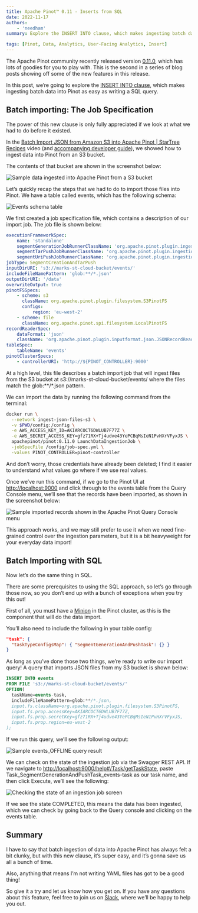 ```yaml
---
title: Apache Pinot™ 0.11 - Inserts from SQL
date: 2022-11-17
authors:
    - 'needham'
summary: Explore the INSERT INTO clause, which makes ingesting batch data into Pinot as easy as writing a SQL query.

tags: [Pinot, Data, Analytics, User-Facing Analytics, Insert]
---
```


The Apache Pinot community recently released version [0.11.0](https://medium.com/apache-pinot-developer-blog/apache-pinot-0-11-released-d564684df5d4), which has lots of goodies for you to play with. This is the second in a series of blog posts showing off some of the new features in this release.

In this post, we’re going to explore the [INSERT INTO clause](https://docs.pinot.apache.org/basics/data-import/from-query-console), which makes ingesting batch data into Pinot as easy as writing a SQL query.

## Batch importing: The Job Specification

The power of this new clause is only fully appreciated if we look at what we had to do before it existed.

In the [Batch Import JSON from Amazon S3 into Apache Pinot | StarTree Recipes](https://www.youtube.com/watch?v=1EMBx1XeI9o) video (and [accompanying developer guide](https://dev.startree.ai/docs/pinot/recipes/ingest-csv-files-from-s3)), we showed how to ingest data into Pinot from an S3 bucket.

The contents of that bucket are shown in the screenshot below:

![Sample data ingested into Apache Pinot from a S3 bucket](https://www.datocms-assets.com/75153/1668701275-image4.png 'Sample data ingested into Apache Pinot from a S3 bucket')

Let’s quickly recap the steps that we had to do to import those files into Pinot. We have a table called events, which has the following schema:

![Events schema table](https://www.datocms-assets.com/75153/1668701353-image1.png 'Events schema table')

We first created a job specification file, which contains a description of our import job. The job file is shown below:

```yaml
executionFrameworkSpec:
    name: 'standalone'
    segmentGenerationJobRunnerClassName: 'org.apache.pinot.plugin.ingestion.batch.standalone.SegmentGenerationJobRunner'
    segmentTarPushJobRunnerClassName: 'org.apache.pinot.plugin.ingestion.batch.standalone.SegmentTarPushJobRunner'
    segmentUriPushJobRunnerClassName: 'org.apache.pinot.plugin.ingestion.batch.standalone.SegmentUriPushJobRunner'
jobType: SegmentCreationAndTarPush
inputDirURI: 's3://marks-st-cloud-bucket/events/'
includeFileNamePattern: 'glob:**/*.json'
outputDirURI: '/data'
overwriteOutput: true
pinotFSSpecs:
    - scheme: s3
      className: org.apache.pinot.plugin.filesystem.S3PinotFS
      configs:
          region: 'eu-west-2'
    - scheme: file
      className: org.apache.pinot.spi.filesystem.LocalPinotFS
recordReaderSpec:
    dataFormat: 'json'
    className: 'org.apache.pinot.plugin.inputformat.json.JSONRecordReader'
tableSpec:
    tableName: 'events'
pinotClusterSpecs:
    - controllerURI: 'http://${PINOT_CONTROLLER}:9000'
```

At a high level, this file describes a batch import job that will ingest files from the S3 bucket at s3://marks-st-cloud-bucket/events/ where the files match the glob:\*\*/\*.json pattern.

We can import the data by running the following command from the terminal:

```bash
docker run \
  --network ingest-json-files-s3 \
  -v $PWD/config:/config \
  -e AWS_ACCESS_KEY_ID=AKIARCOCT6DWLUB7F77Z \
  -e AWS_SECRET_ACCESS_KEY=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 \
  apachepinot/pinot:0.11.0 LaunchDataIngestionJob \
  -jobSpecFile /config/job-spec.yml \
  -values PINOT_CONTROLLER=pinot-controller
```

And don’t worry, those credentials have already been deleted; I find it easier to understand what values go where if we use real values.

Once we’ve run this command, if we go to the Pinot UI at [http://localhost:9000](http://localhost:9000/) and click through to the events table from the Query Console menu, we’ll see that the records have been imported, as shown in the screenshot below:

![Sample imported records shown in the Apache Pinot Query Console menu](https://www.datocms-assets.com/75153/1668701512-image3.png 'Sample imported records shown in the Apache Pinot Query Console menu')

This approach works, and we may still prefer to use it when we need fine-grained control over the ingestion parameters, but it is a bit heavyweight for your everyday data import!

## Batch Importing with SQL

Now let’s do the same thing in SQL.

There are some prerequisites to using the SQL approach, so let’s go through those now, so you don’t end up with a bunch of exceptions when you try this out!

First of all, you must have a [Minion](https://docs.pinot.apache.org/basics/components/minion) in the Pinot cluster, as this is the component that will do the data import.

You’ll also need to include the following in your table config:

```json
"task": {
  "taskTypeConfigsMap": { "SegmentGenerationAndPushTask": {} }
}
```

As long as you’ve done those two things, we’re ready to write our import query! A query that imports JSON files from my S3 bucket is shown below:

```sql
INSERT INTO events
FROM FILE 's3://marks-st-cloud-bucket/events/'
OPTION(
  taskName=events-task,
  includeFileNamePattern=glob:**/*.json,
  input.fs.className=org.apache.pinot.plugin.filesystem.S3PinotFS,
  input.fs.prop.accessKey=AKIARCOCT6DWLUB7F77Z,
  input.fs.prop.secretKey=gfz71RX+Tj4udve43YePCBqMsIeN1PvHXrVFyxJS,
  input.fs.prop.region=eu-west-2
);
```

If we run this query, we’ll see the following output:

![Sample events_OFFLINE query result](https://www.datocms-assets.com/75153/1668701654-image5.png 'Sample events_OFFLINE query result')

We can check on the state of the ingestion job via the Swagger REST API. If we navigate to [http://localhost:9000/help#/Task/getTaskState](http://localhost:9000/help#/Task/getTaskState), paste Task_SegmentGenerationAndPushTask_events-task as our task name, and then click Execute, we’ll see the following:

![Checking the state of an ingestion job screen](https://www.datocms-assets.com/75153/1668701727-image2.png 'Checking the state of an ingestion job screen')

If we see the state COMPLETED, this means the data has been ingested, which we can check by going back to the Query console and clicking on the events table.

## Summary

I have to say that batch ingestion of data into Apache Pinot has always felt a bit clunky, but with this new clause, it’s super easy, and it’s gonna save us all a bunch of time.

Also, anything that means I’m not writing YAML files has got to be a good thing!

So give it a try and let us know how you get on. If you have any questions about this feature, feel free to join us on [Slack](https://stree.ai/slack), where we’ll be happy to help you out.

